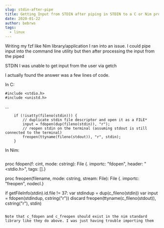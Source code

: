 ```yaml
---
slug: stdin-after-pipe
title: Getting Input from STDIN after piping in STDIN to a C or Nim program
date: 2020-01-22
author: bebrws
tags:
  - linux
---
```


Writing my fzf like Nim library/application I ran into an issue. I could pipe input into the command line utility but then after processing the input from the piped

STDIN I was unable to get input from the user via getch

I actually found the answer was a few lines of code.

In C:

```
#include <stdio.h>
#include <unistd.h>
```

...

```
    if (!isatty(fileno(stdin))) {
        // duplicate stdin file descriptor and open it as a FILE*
        input = fdopen(dup(fileno(stdin)), "r");
        // reopen stdin on the terminal (assuming stdout is still connected to the terminal)
        freopen(ttyname(fileno(stdout)), "r", stdin);
    }

```

In Nim:

```

```


proc fdopen(f: cint, mode: cstring): File {.
importc: "fdopen", header: "<stdio.h>", tags: [].}

proc freopen(filename, mode: cstring, stream: File): File {.
importc: "freopen", nodecl.}

if getFileInfo(stdin).id.file != 37:
var stdindup = dup(c_fileno(stdin))
var input = fdopen(stdindup, cstring("r"))
discard freopen(ttyname(c_fileno(stdout)), cstring("r"), stdin)

```

Note that c_fdopen and c_freopen should exist in the nim standard library like they do above. I was just having trouble importing them
```
